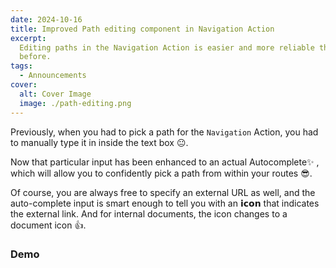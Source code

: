```yaml
---
date: 2024-10-16
title: Improved Path editing component in Navigation Action
excerpt:
  Editing paths in the Navigation Action is easier and more reliable than
  before.
tags:
  - Announcements
cover:
  alt: Cover Image
  image: ./path-editing.png
---
```



Previously, when you had to pick a path for the `Navigation` Action, you had to
manually type it in inside the text box 😐.

Now that particular input has been enhanced to an actual Autocomplete✨ , which
will allow you to confidently pick a path from within your routes 😎.

Of course, you are always free to specify an external URL as well, and the
auto-complete input is smart enough to tell you with an 𝗶𝗰𝗼𝗻 that indicates the
external link. And for internal documents, the icon changes to a document icon
👍.

### Demo

<YouTube id="XcH0ZdSYoVo" />
